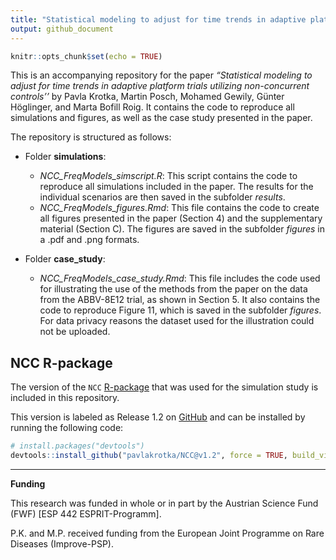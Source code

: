 ---
title: "Statistical modeling to adjust for time trends in adaptive platform trials utilizing non-concurrent controls"
output: github_document
---

```{r setup, include=FALSE}
knitr::opts_chunk$set(echo = TRUE)
```

This is an accompanying repository for the paper *"Statistical modeling to adjust for time trends in adaptive platform trials utilizing non-concurrent controls''* by Pavla Krotka, Martin Posch, Mohamed Gewily, Günter Höglinger, and Marta Bofill Roig. It contains the code to reproduce all simulations and figures, as well as the case study presented in the paper.
<!-- "[Statistical modeling to adjust for time trends in adaptive platform trials utilizing non-concurrent controls](https://arxiv.org)". -->

The repository is structured as follows:

- Folder **simulations**:

    - *NCC_FreqModels_simscript.R*: This script contains the code to reproduce all simulations included in the paper. The results for the individual scenarios are then saved in the subfolder *results*.
    - *NCC_FreqModels_figures.Rmd*: This file contains the code to create all figures presented in the paper (Section 4) and the supplementary material (Section C). The figures are saved in the subfolder *figures* in a .pdf and .png formats.

- Folder **case_study**:

    - *NCC_FreqModels_case_study.Rmd*: This file includes the code used for illustrating the use of the methods from the paper on the data from the ABBV-8E12 trial, as shown in Section 5. It also contains the code to reproduce Figure 11, which is saved in the subfolder *figures*. For data privacy reasons the dataset used for the illustration could not be uploaded.
    
## NCC R-package

The version of the `NCC` [R-package](https://pavlakrotka.github.io/NCC/) that was used for the simulation study is included in this repository.

This version is labeled as Release 1.2 on [GitHub](https://github.com/pavlakrotka/NCC) and can be installed by running the following code:

```{r, message=FALSE, warning=FALSE, results=FALSE, eval=FALSE}
# install.packages("devtools") 
devtools::install_github("pavlakrotka/NCC@v1.2", force = TRUE, build_vignettes = TRUE)
```

------------------------------------------------------------------------

**Funding**

This research was funded in whole or in part by the Austrian Science Fund (FWF) [ESP 442 ESPRIT-Programm].

P.K. and M.P. received funding from the European Joint Programme on Rare Diseases (Improve-PSP).